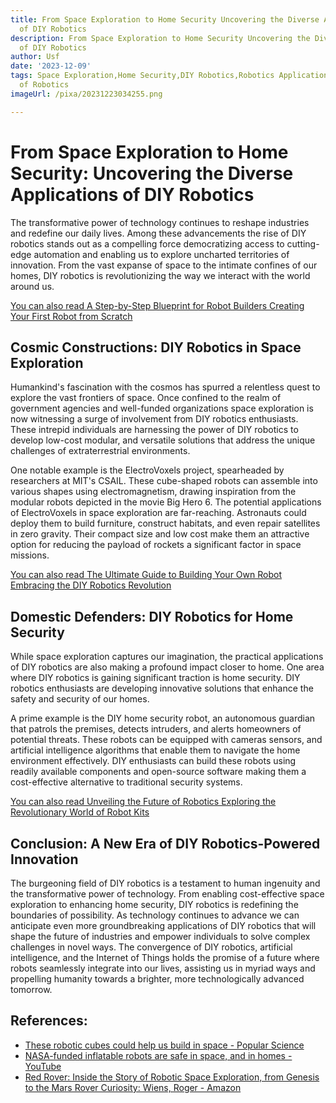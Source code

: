 ```yaml
---
title: From Space Exploration to Home Security Uncovering the Diverse Applications
  of DIY Robotics
description: From Space Exploration to Home Security Uncovering the Diverse Applications
  of DIY Robotics
author: Usf
date: '2023-12-09'
tags: Space Exploration,Home Security,DIY Robotics,Robotics Applications,Diverse Uses
  of Robotics
imageUrl: /pixa/20231223034255.png

---
```

# From  Space  Exploration to  Home Security: Uncovering the Diverse Applications of DIY Robotics


The transformative power of technology continues to reshape industries and redefine our daily lives. Among these advancements the rise  of DIY robotics stands out as a compelling force democratizing access to cutting-edge  automation and enabling us to explore uncharted territories of innovation. From the vast expanse of space to the intimate confines of our homes, DIY robotics is revolutionizing the way we interact with the world around us.


[You can also read A Step-by-Step Blueprint for Robot Builders Creating Your First Robot from Scratch](A%20Step-by-Step%20Blueprint%20for%20Robot%20Builders%20Creating%20Your%20First%20Robot%20from%20Scratch)


## Cosmic  Constructions: DIY Robotics in Space Exploration


Humankind's fascination with the  cosmos has spurred a relentless quest to explore the vast frontiers of space. Once confined  to the realm of government agencies and well-funded organizations space exploration is now witnessing a surge of involvement from DIY robotics enthusiasts.  These intrepid individuals are harnessing the power of DIY  robotics to develop low-cost modular, and versatile solutions that  address the unique challenges of extraterrestrial environments.


One  notable example is the ElectroVoxels project, spearheaded by researchers  at MIT's CSAIL. These cube-shaped  robots can assemble  into various shapes using  electromagnetism, drawing  inspiration from  the modular robots depicted in the movie Big Hero 6. The potential applications of ElectroVoxels in space exploration are far-reaching. Astronauts could deploy them to build furniture, construct habitats, and even repair  satellites  in zero  gravity. Their  compact size and  low cost  make them an attractive option for reducing the payload of rockets a significant factor in  space missions.


[You can also read  The Ultimate Guide to  Building Your Own  Robot Embracing the DIY Robotics Revolution](The%20Ultimate%20Guide%20to%20Building%20Your%20Own%20Robot%20Embracing%20the%20DIY%20Robotics%20Revolution)


## Domestic Defenders: DIY Robotics for Home Security


While space exploration captures our imagination, the practical  applications of DIY robotics are also making  a profound impact closer to home. One area where DIY  robotics is gaining significant traction is home security. DIY  robotics enthusiasts are developing innovative solutions that enhance the safety and  security of our  homes.


A prime  example is the DIY home security robot, an autonomous guardian that patrols the  premises, detects intruders, and alerts homeowners of potential threats. These robots can be equipped with cameras sensors,  and artificial intelligence algorithms that enable them to  navigate the home  environment effectively. DIY enthusiasts can build these  robots using readily available components and open-source software making  them a cost-effective alternative to traditional security systems.


[You can also read  Unveiling the Future of Robotics Exploring the Revolutionary World of Robot Kits](Unveiling%20the%20Future%20of%20Robotics%20Exploring%20the%20Revolutionary%20World%20of%20Robot%20Kits)


## Conclusion:  A New Era of DIY Robotics-Powered Innovation


The  burgeoning field of DIY robotics is a testament to human ingenuity and the transformative power of technology. From enabling cost-effective space exploration to enhancing home security, DIY robotics is redefining the boundaries of possibility. As technology continues to advance  we can anticipate  even  more groundbreaking applications of DIY robotics that will shape the future of industries and empower individuals to solve complex challenges in novel ways. The convergence of DIY robotics,  artificial intelligence, and the Internet of Things holds the promise of a future where  robots seamlessly  integrate into our lives, assisting us in myriad ways and propelling humanity towards  a brighter, more technologically advanced tomorrow.

## References:
- [These robotic cubes could help us build in space - Popular Science](https://www.popsci.com/technology/selfspace-robot-cubes/)
- [NASA-funded inflatable robots are safe in space, and in homes - YouTube](https://youtube.com/watch?v=pjx9m5mONrE)
- [Red Rover: Inside the Story of Robotic Space Exploration, from Genesis to the Mars Rover Curiosity: Wiens, Roger - Amazon](https://www.amazon.com/Red-Rover-Robotic-Exploration-Curiosity/dp/0465055982)

